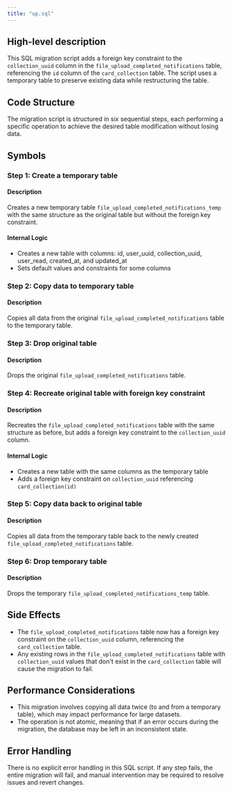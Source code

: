 ```yaml
---
title: "up.sql"
---
```


## High-level description
This SQL migration script adds a foreign key constraint to the `collection_uuid` column in the `file_upload_completed_notifications` table, referencing the `id` column of the `card_collection` table. The script uses a temporary table to preserve existing data while restructuring the table.

## Code Structure
The migration script is structured in six sequential steps, each performing a specific operation to achieve the desired table modification without losing data.

## Symbols

### Step 1: Create a temporary table
#### Description
Creates a new temporary table `file_upload_completed_notifications_temp` with the same structure as the original table but without the foreign key constraint.

#### Internal Logic
- Creates a new table with columns: id, user_uuid, collection_uuid, user_read, created_at, and updated_at
- Sets default values and constraints for some columns

### Step 2: Copy data to temporary table
#### Description
Copies all data from the original `file_upload_completed_notifications` table to the temporary table.

### Step 3: Drop original table
#### Description
Drops the original `file_upload_completed_notifications` table.

### Step 4: Recreate original table with foreign key constraint
#### Description
Recreates the `file_upload_completed_notifications` table with the same structure as before, but adds a foreign key constraint to the `collection_uuid` column.

#### Internal Logic
- Creates a new table with the same columns as the temporary table
- Adds a foreign key constraint on `collection_uuid` referencing `card_collection(id)`

### Step 5: Copy data back to original table
#### Description
Copies all data from the temporary table back to the newly created `file_upload_completed_notifications` table.

### Step 6: Drop temporary table
#### Description
Drops the temporary `file_upload_completed_notifications_temp` table.

## Side Effects
- The `file_upload_completed_notifications` table now has a foreign key constraint on the `collection_uuid` column, referencing the `card_collection` table.
- Any existing rows in the `file_upload_completed_notifications` table with `collection_uuid` values that don't exist in the `card_collection` table will cause the migration to fail.

## Performance Considerations
- This migration involves copying all data twice (to and from a temporary table), which may impact performance for large datasets.
- The operation is not atomic, meaning that if an error occurs during the migration, the database may be left in an inconsistent state.

## Error Handling
There is no explicit error handling in this SQL script. If any step fails, the entire migration will fail, and manual intervention may be required to resolve issues and revert changes.